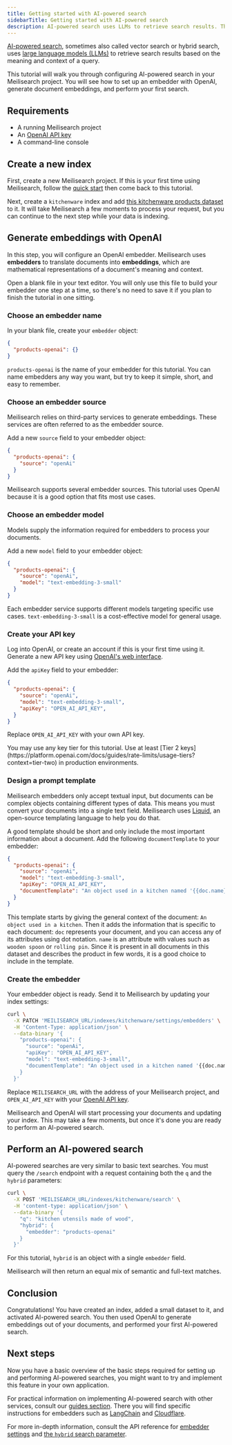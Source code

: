 ```yaml
---
title: Getting started with AI-powered search
sidebarTitle: Getting started with AI-powered search
description: AI-powered search uses LLMs to retrieve search results. This tutorial shows you how to configure an OpenAI embedder and perform your first search.
---
```


[AI-powered search](https://meilisearch.com/solutions/vector-search), sometimes also called vector search or hybrid search, uses [large language models (LLMs)](https://en.wikipedia.org/wiki/Large_language_model) to retrieve search results based on the meaning and context of a query.

This tutorial will walk you through configuring AI-powered search in your Meilisearch project. You will see how to set up an embedder with OpenAI, generate document embeddings, and perform your first search.

## Requirements

- A running Meilisearch project
- An [OpenAI API key](https://platform.openai.com/api-keys)
- A command-line console

## Create a new index

First, create a new Meilisearch project. If this is your first time using Meilisearch, follow the [quick start](/learn/getting_started/cloud_quick_start) then come back to this tutorial.

Next, create a `kitchenware` index and add [this kitchenware products dataset](/assets/datasets/kitchenware.json) to it. It will take Meilisearch a few moments to process your request, but you can continue to the next step while your data is indexing.

## Generate embeddings with OpenAI

In this step, you will configure an OpenAI embedder. Meilisearch uses **embedders** to translate documents into **embeddings**, which are mathematical representations of a document's meaning and context.

Open a blank file in your text editor. You will only use this file to build your embedder one step at a time, so there's no need to save it if you plan to finish the tutorial in one sitting.

### Choose an embedder name

In your blank file, create your `embedder` object:

```json
{
  "products-openai": {}
}
```

`products-openai` is the name of your embedder for this tutorial. You can name embedders any way you want, but try to keep it simple, short, and easy to remember.

### Choose an embedder source

Meilisearch relies on third-party services to generate embeddings. These services are often referred to as the embedder source.

Add a new `source` field to your embedder object:

```json
{
  "products-openai": {
    "source": "openAi"
  }
}
```

Meilisearch supports several embedder sources. This tutorial uses OpenAI because it is a good option that fits most use cases.

### Choose an embedder model

Models supply the information required for embedders to process your documents.

Add a new `model` field to your embedder object:

```json
{
  "products-openai": {
    "source": "openAi",
    "model": "text-embedding-3-small"
  }
}
```

Each embedder service supports different models targeting specific use cases. `text-embedding-3-small` is a cost-effective model for general usage.

### Create your API key

Log into OpenAI, or create an account if this is your first time using it. Generate a new API key using [OpenAI's web interface](https://platform.openai.com/api-keys).

Add the `apiKey` field to your embedder:

```json
{
  "products-openai": {
    "source": "openAi",
    "model": "text-embedding-3-small",
    "apiKey": "OPEN_AI_API_KEY",
  }
}
```

Replace `OPEN_AI_API_KEY` with your own API key.

<Tip>
You may use any key tier for this tutorial. Use at least [Tier 2 keys](https://platform.openai.com/docs/guides/rate-limits/usage-tiers?context=tier-two) in production environments.
</Tip>

### Design a prompt template

Meilisearch embedders only accept textual input, but documents can be complex objects containing different types of data. This means you must convert your documents into a single text field. Meilisearch uses [Liquid](https://shopify.github.io/liquid/basics/introduction/), an open-source templating language to help you do that.

A good template should be short and only include the most important information about a document. Add the following `documentTemplate` to your embedder:

```json
{
  "products-openai": {
    "source": "openAi",
    "model": "text-embedding-3-small",
    "apiKey": "OPEN_AI_API_KEY",
    "documentTemplate": "An object used in a kitchen named '{{doc.name}}'"
  }
}
```

This template starts by giving the general context of the document: `An object used in a kitchen`. Then it adds the information that is specific to each document: `doc` represents your document, and you can access any of its attributes using dot notation. `name` is an attribute with values such as `wooden spoon` or `rolling pin`. Since it is present in all documents in this dataset and describes the product in few words, it is a good choice to include in the template.

### Create the embedder

Your embedder object is ready. Send it to Meilisearch by updating your index settings:

```sh
curl \
  -X PATCH 'MEILISEARCH_URL/indexes/kitchenware/settings/embedders' \
  -H 'Content-Type: application/json' \
  --data-binary '{
    "products-openai": {
      "source": "openAi",
      "apiKey": "OPEN_AI_API_KEY",
      "model": "text-embedding-3-small",
      "documentTemplate": "An object used in a kitchen named '{{doc.name}}'"
    }
  }'
```

Replace `MEILISEARCH_URL` with the address of your Meilisearch project, and `OPEN_AI_API_KEY` with your [OpenAI API key](https://platform.openai.com/api-keys).

Meilisearch and OpenAI will start processing your documents and updating your index. This may take a few moments, but once it's done you are ready to perform an AI-powered search.

## Perform an AI-powered search

AI-powered searches are very similar to basic text searches. You must query the `/search` endpoint with a request containing both the `q` and the `hybrid` parameters:

```sh
curl \
  -X POST 'MEILISEARCH_URL/indexes/kitchenware/search' \
  -H 'content-type: application/json' \
  --data-binary '{
    "q": "kitchen utensils made of wood",
    "hybrid": {
      "embedder": "products-openai"
    }
  }'
```

For this tutorial, `hybrid` is an object with a single `embedder` field.

Meilisearch will then return an equal mix of semantic and full-text matches.

## Conclusion

Congratulations! You have created an index, added a small dataset to it, and activated AI-powered search. You then used OpenAI to generate embeddings out of your documents, and performed your first AI-powered search.

## Next steps

Now you have a basic overview of the basic steps required for setting up and performing AI-powered searches, you might want to try and implement this feature in your own application.

For practical information on implementing AI-powered search with other services, consult our [guides section](/guides/embedders/openai). There you will find specific instructions for embedders such as [LangChain](/guides/langchain) and [Cloudflare](/guides/embedders/cloudflare).

For more in-depth information, consult the API reference for [embedder settings](/reference/api/settings#embedders) and [the `hybrid` search parameter](/reference/api/search#hybrid-search).
